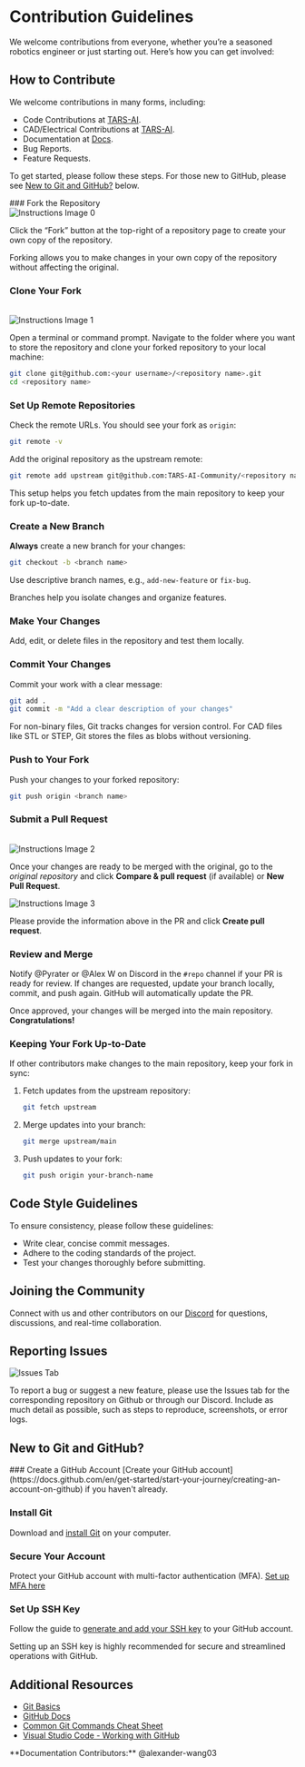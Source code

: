 
# Contribution Guidelines

We welcome contributions from everyone, whether you’re a seasoned robotics engineer or just starting out. Here’s how you can get involved:

## How to Contribute

We welcome contributions in many forms, including:

- Code Contributions at [TARS-AI](https://github.com/TARS-AI-Community/TARS-AI).
- CAD/Electrical Contributions at [TARS-AI](https://github.com/TARS-AI-Community/TARS-AI).
- Documentation at [Docs](https://github.com/TARS-AI-Community/docs).
- Bug Reports.
- Feature Requests.

To get started, please follow these steps. For those new to GitHub, please see [New to Git and GitHub?](#new-to-git-and-github) below.

<Steps>
### Fork the Repository
<br />

<Image src="/contribute/instructions_0.png" alt="Instructions Image 0" width={1000} height={300} />

Click the “Fork” button at the top-right of a repository page to create your own copy of the repository.

<Callout type="info" emoji="ℹ️">
  Forking allows you to make changes in your own copy of the repository without affecting the original.
</Callout>

### Clone Your Fork
<br />

<Image src="/contribute/instructions_1.png" alt="Instructions Image 1" width={1000} height={300} />

Open a terminal or command prompt. Navigate to the folder where you want to store the repository 
and clone your forked repository to your local machine:
```bash
git clone git@github.com:<your username>/<repository name>.git
cd <repository name>
```

### Set Up Remote Repositories

Check the remote URLs. You should see your fork as `origin`:
```bash
git remote -v
```

Add the original repository as the upstream remote:
```bash
git remote add upstream git@github.com:TARS-AI-Community/<repository name>.git
```

<Callout type="info" emoji="ℹ️">
    This setup helps you fetch updates from the main repository to keep your fork up-to-date.
</Callout>

### Create a New Branch

**Always** create a new branch for your changes:
```bash
git checkout -b <branch name>
```
Use descriptive branch names, e.g., `add-new-feature` or `fix-bug`.

<Callout type="info" emoji="ℹ️">
    Branches help you isolate changes and organize features.
</Callout>

### Make Your Changes
Add, edit, or delete files in the repository and test them locally.

### Commit Your Changes
Commit your work with a clear message:
```bash
git add .
git commit -m "Add a clear description of your changes"
```

<Callout type="warning" emoji="⚠️">
    For non-binary files, Git tracks changes for version control. For CAD files like STL or STEP, Git stores the files as blobs without versioning.
</Callout>

### Push to Your Fork
Push your changes to your forked repository:
```bash
git push origin <branch name>
```

### Submit a Pull Request
<br />

<Image src="/contribute/instructions_2.png" alt="Instructions Image 2" width={1000} height={300} />

Once your changes are ready to be merged with the original, go to the *original repository* and click **Compare & pull request** (if available) or **New Pull Request**. 
<br />

<Image src="/contribute/instructions_3.png" alt="Instructions Image 3" width={1000} height={300} />

Please provide the information above in the PR and click **Create pull request**.

### Review and Merge

Notify @Pyrater or @Alex W on Discord in the `#repo` channel if your PR is ready for review. If changes are requested, update your branch locally, commit, and push again. GitHub will automatically update the PR.

Once approved, your changes will be merged into the main repository. **Congratulations!**

### Keeping Your Fork Up-to-Date
If other contributors make changes to the main repository, keep your fork in sync:
1. Fetch updates from the upstream repository:
   ```bash
   git fetch upstream
   ```
2. Merge updates into your branch:
   ```bash
   git merge upstream/main
   ```
3. Push updates to your fork:
   ```bash
   git push origin your-branch-name
   ```
</Steps>

## Code Style Guidelines

To ensure consistency, please follow these guidelines:

- Write clear, concise commit messages.
- Adhere to the coding standards of the project.
- Test your changes thoroughly before submitting.

## Joining the Community

Connect with us and other contributors on our [Discord](https://discord.gg/uXkqkz3mJJ) for questions, discussions, and real-time collaboration.

## Reporting Issues

<Image src="/contribute/issues.png" alt="Issues Tab" width={1000} height={300} />

To report a bug or suggest a new feature, please use the Issues tab for the corresponding repository on Github or through our Discord. Include as much detail as possible, such as steps to reproduce, screenshots, or error logs.

## New to Git and GitHub?

<Steps>
### Create a GitHub Account
[Create your GitHub account](https://docs.github.com/en/get-started/start-your-journey/creating-an-account-on-github) if you haven't already.

### Install Git
Download and [install Git](https://git-scm.com/downloads) on your computer.

### Secure Your Account
Protect your GitHub account with multi-factor authentication (MFA).
[Set up MFA here](https://docs.github.com/en/authentication/keeping-your-account-and-data-secure/about-authentication-to-github)

### Set Up SSH Key
Follow the guide to [generate and add your SSH key](https://docs.github.com/en/authentication/connecting-to-github-with-ssh/generating-a-new-ssh-key-and-adding-it-to-the-ssh-agent) to your GitHub account.

<Callout type="info" emoji="ℹ️">
  Setting up an SSH key is highly recommended for secure and streamlined operations with GitHub.
</Callout>
</Steps>

## Additional Resources
- [Git Basics](https://git-scm.com/doc)
- [GitHub Docs](https://docs.github.com)
- [Common Git Commands Cheat Sheet](https://education.github.com/git-cheat-sheet-education.pdf)
- [Visual Studio Code - Working with GitHub](https://code.visualstudio.com/docs/sourcecontrol/github)

<Callout type="default" emoji="👉">
  **Documentation Contributors:** @alexander-wang03
</Callout>
